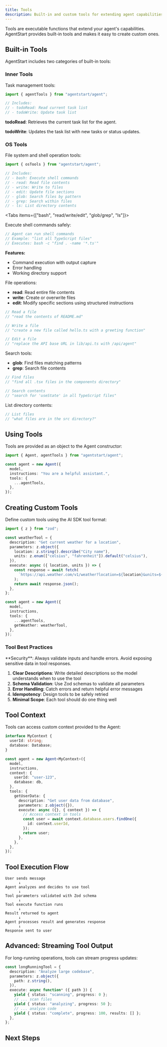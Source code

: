 ```yaml
---
title: Tools
description: Built-in and custom tools for extending agent capabilities
---
```


Tools are executable functions that extend your agent's capabilities. AgentStart provides built-in tools and makes it easy to create custom ones.

## Built-in Tools

AgentStart includes two categories of built-in tools:

### Inner Tools

Task management tools:

```ts
import { agentTools } from "agentstart/agent";

// Includes:
// - todoRead: Read current task list
// - todoWrite: Update task list
```

**todoRead**: Retrieves the current task list for the agent.

**todoWrite**: Updates the task list with new tasks or status updates.

### OS Tools

File system and shell operation tools:

```ts
import { osTools } from "agentstart/agent";

// Includes:
// - bash: Execute shell commands
// - read: Read file contents
// - write: Write to files
// - edit: Update file sections
// - glob: Search files by pattern
// - grep: Search within files
// - ls: List directory contents
```

<Tabs items={["bash", "read/write/edit", "glob/grep", "ls"]}>

<Tab value="bash">

Execute shell commands safely:

```ts
// Agent can run shell commands
// Example: "list all TypeScript files"
// Executes: bash -c "find . -name '*.ts'"
```

**Features:**
- Command execution with output capture
- Error handling
- Working directory support

</Tab>

<Tab value="read/write/edit">

File operations:

- **read**: Read entire file contents
- **write**: Create or overwrite files
- **edit**: Modify specific sections using structured instructions

```ts
// Read a file
// "read the contents of README.md"

// Write a file
// "create a new file called hello.ts with a greeting function"

// Edit a file
// "replace the API base URL in lib/api.ts with /api/agent"
```

</Tab>

<Tab value="glob/grep">

Search tools:

- **glob**: Find files matching patterns
- **grep**: Search file contents

```ts
// Find files
// "find all .tsx files in the components directory"

// Search contents
// "search for 'useState' in all TypeScript files"
```

</Tab>

<Tab value="ls">

List directory contents:

```ts
// List files
// "what files are in the src directory?"
```

</Tab>

</Tabs>

## Using Tools

Tools are provided as an object to the Agent constructor:

```ts
import { Agent, agentTools } from "agentstart/agent";

const agent = new Agent({
  model,
  instructions: "You are a helpful assistant.",
  tools: {
    ...agentTools,
  },
});
```

## Creating Custom Tools

Define custom tools using the AI SDK tool format:

```ts
import { z } from "zod";

const weatherTool = {
  description: "Get current weather for a location",
  parameters: z.object({
    location: z.string().describe("City name"),
    units: z.enum(["celsius", "fahrenheit"]).default("celsius"),
  }),
  execute: async ({ location, units }) => {
    const response = await fetch(
      `https://api.weather.com/v1/weather?location=${location}&units=${units}`
    );
    return await response.json();
  },
};

const agent = new Agent({
  model,
  instructions,
  tools: {
    ...agentTools,
    getWeather: weatherTool,
  },
});
```

### Tool Best Practices

<Callout type="warn">
  **Security**: Always validate inputs and handle errors. Avoid exposing sensitive data in tool responses.
</Callout>

1. **Clear Descriptions**: Write detailed descriptions so the model understands when to use the tool
2. **Schema Validation**: Use Zod schemas to validate all parameters
3. **Error Handling**: Catch errors and return helpful error messages
4. **Idempotency**: Design tools to be safely retried
5. **Minimal Scope**: Each tool should do one thing well

## Tool Context

Tools can access custom context provided to the Agent:

```ts
interface MyContext {
  userId: string;
  database: Database;
}

const agent = new Agent<MyContext>({
  model,
  instructions,
  context: {
    userId: "user-123",
    database: db,
  },
  tools: {
    getUserData: {
      description: "Get user data from database",
      parameters: z.object({}),
      execute: async ({}, { context }) => {
        // Access context in tools
        const user = await context.database.users.findOne({
          id: context.userId,
        });
        return user;
      },
    },
  },
});
```

## Tool Execution Flow

```
User sends message
      ↓
Agent analyzes and decides to use tool
      ↓
Tool parameters validated with Zod schema
      ↓
Tool execute function runs
      ↓
Result returned to agent
      ↓
Agent processes result and generates response
      ↓
Response sent to user
```

## Advanced: Streaming Tool Output

For long-running operations, tools can stream progress updates:

```ts
const longRunningTool = {
  description: "Analyze large codebase",
  parameters: z.object({
    path: z.string(),
  }),
  execute: async function* ({ path }) {
    yield { status: "scanning", progress: 0 };
    // ... scan files
    yield { status: "analyzing", progress: 50 };
    // ... analyze code
    yield { status: "complete", progress: 100, results: [] };
  },
};
```

## Next Steps

<Cards>
  <Card title="Thread, Message & Todo" href="/docs/concepts/thread-message-todo" />
  <Card title="Database" href="/docs/concepts/database" />
  <Card title="SDK" href="/docs/concepts/sdk" />
</Cards>
